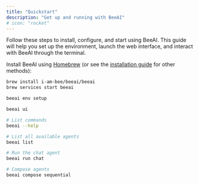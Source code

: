 ```yaml
---
title: "Quickstart"
description: "Get up and running with BeeAI"
# icon: "rocket"
---
```


Follow these steps to install, configure, and start using BeeAI. This guide will help you set up the environment, launch the web interface, and interact with BeeAI through the terminal.

<Steps>
   <Step title="Install BeeAI:">

Install BeeAI using [Homebrew](https://brew.sh/) (or see the [installation guide](/introduction/installation) for other methods):

```sh
brew install i-am-bee/beeai/beeai
brew services start beeai
```

   </Step>
   <Step title="Configure LLM provider:">

```sh
beeai env setup
```

   </Step>
   <Step title="Launch the web interface:">

```sh
beeai ui
```

   </Step>
   <Step title="Use from the terminal:">

```sh
# List commands
beeai --help

# List all available agents
beeai list

# Run the chat agent
beeai run chat

# Compose agents
beeai compose sequential
```

   </Step>
</Steps>

